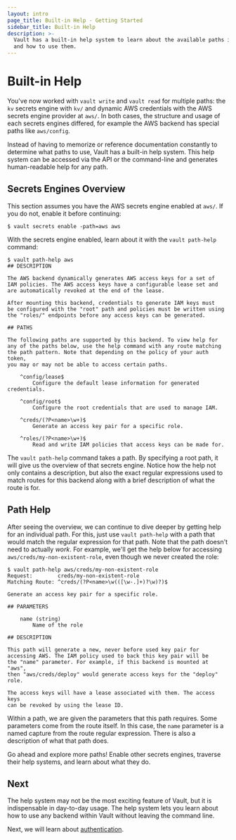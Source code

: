 ```yaml
---
layout: intro
page_title: Built-in Help - Getting Started
sidebar_title: Built-in Help
description: >-
  Vault has a built-in help system to learn about the available paths in Vault
  and how to use them.
---
```


# Built-in Help

You've now worked with `vault write` and `vault read` for multiple paths: the
`kv` secrets engine with `kv/` and dynamic AWS credentials with the AWS secrets
engine provider at `aws/`. In both cases, the structure and usage of each
secrets engines differed, for example the AWS backend has special paths like
`aws/config`.

Instead of having to memorize or reference documentation constantly to determine
what paths to use, Vault has a built-in help system. This help system can be
accessed via the API or the command-line and generates human-readable help for
any path.

## Secrets Engines Overview

This section assumes you have the AWS secrets engine enabled at `aws/`. If you
do not, enable it before continuing:

```text
$ vault secrets enable -path=aws aws
```

With the secrets engine enabled, learn about it with the `vault path-help`
command:

```text
$ vault path-help aws
## DESCRIPTION

The AWS backend dynamically generates AWS access keys for a set of
IAM policies. The AWS access keys have a configurable lease set and
are automatically revoked at the end of the lease.

After mounting this backend, credentials to generate IAM keys must
be configured with the "root" path and policies must be written using
the "roles/" endpoints before any access keys can be generated.

## PATHS

The following paths are supported by this backend. To view help for
any of the paths below, use the help command with any route matching
the path pattern. Note that depending on the policy of your auth token,
you may or may not be able to access certain paths.

    ^config/lease$
        Configure the default lease information for generated credentials.

    ^config/root$
        Configure the root credentials that are used to manage IAM.

    ^creds/(?P<name>\w+)$
        Generate an access key pair for a specific role.

    ^roles/(?P<name>\w+)$
        Read and write IAM policies that access keys can be made for.
```

The `vault path-help` command takes a path. By specifying a root path, it will
give us the overview of that secrets engine. Notice how the help not only
contains a description, but also the exact regular expressions used to match
routes for this backend along with a brief description of what the route is for.

## Path Help

After seeing the overview, we can continue to dive deeper by getting help for an
individual path. For this, just use `vault path-help` with a path that would
match the regular expression for that path. Note that the path doesn't need to
actually _work_. For example, we'll get the help below for accessing
`aws/creds/my-non-existent-role`, even though we never created the role:

```text
$ vault path-help aws/creds/my-non-existent-role
Request:        creds/my-non-existent-role
Matching Route: ^creds/(?P<name>\w(([\w-.]+)?\w)?)$

Generate an access key pair for a specific role.

## PARAMETERS

    name (string)
        Name of the role

## DESCRIPTION

This path will generate a new, never before used key pair for
accessing AWS. The IAM policy used to back this key pair will be
the "name" parameter. For example, if this backend is mounted at "aws",
then "aws/creds/deploy" would generate access keys for the "deploy" role.

The access keys will have a lease associated with them. The access keys
can be revoked by using the lease ID.
```

Within a path, we are given the parameters that this path requires. Some
parameters come from the route itself. In this case, the `name` parameter is a
named capture from the route regular expression. There is also a description of
what that path does.

Go ahead and explore more paths! Enable other secrets engines, traverse their
help systems, and learn about what they do.

## Next

The help system may not be the most exciting feature of Vault, but it is
indispensable in day-to-day usage. The help system lets you learn about how to
use any backend within Vault without leaving the command line.

Next, we will learn about
[authentication](/intro/getting-started/authentication).
